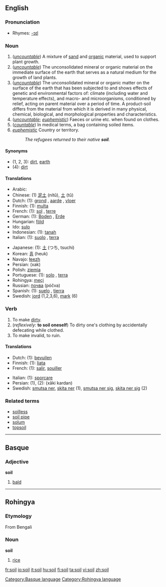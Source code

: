 ==English==

===Pronunciation===
*Rhymes: [[Rhymes:English:-ɔɪl|-ɔɪl]]

===Noun===
{{en-noun-reg-both}}

# (''[[uncountable]]'') A mixture of [[sand]] and [[organic]] material, used to support plant growth.
# (''[[uncountable]]'') The unconsolidated mineral or organic material on the immediate surface of the earth that serves as a natural medium for the growth of land plants. 
# (''[[uncountable]]'') The unconsolidated mineral or organic matter on the surface of the earth that has been subjected to and shows effects of genetic and environmental factors of: climate (including water and temperature effects), and macro- and microorganisms, conditioned by relief, acting on parent material over a period of time. A product-soil differs from the material from which it is derived in many physical, chemical, biological, and morphological properties and characteristics. 
# (''[[uncountable]]''; ''[[euphemistic]]'') Faeces or urine etc. when found on clothes.
# (''[[countable]]'') In medical terms, a bag containing soiled items.
# ''[[euphemistic]]'' Country or territory. 
#:''The refugees returned to their native '''soil'''.''

====Synonyms====
*(1, 2, 3): [[dirt]], [[earth]]
*(4): [[dirt]]

====Translations====
{{rfc-trans}}
{{top}}
*Arabic: {{ARchar|[[تربة]]}} {{Unicode|(túrba)}} {{f}}
*Chinese: (1) [[泥土]] (nítǔ), [[土]] (tǔ)
*Dutch: (1): [[grond]] {{m}}, [[aarde]] {{f}}, [[vloer]] {{m}}
*Finnish: (1): [[multa]]
*French: (1): [[sol]] {{m}}, [[terre]] {{f}}
*German: (1): [[Boden]] {{m}}, [[Erde]] {{f}}
*Hungarian: [[föld]]
*Ido: [[sulo]]
*Indonesian: (1): [[tanah]]
*Italian: (1): [[suolo]] {{m}}, [[terra]] {{f}}
{{mid}}
*Japanese: (1): [[土]] (つち, tsuchi)
*Korean: [[흙]] (heuk)
*Navajo: [[łeezh]]
*Persian: {{FAchar|[[خاک]]}} (xak)
*Polish: [[ziemia]] {{f}}
*Portuguese: (1): [[solo#Portuguese|solo]] {{m}}, [[terra]] {{f}}
*Rohingya: [[meçi]] 
*Russian: [[почва]] (póčva) {{f}}
*Spanish: (1): [[suelo]] {{m}}, [[tierra]] {{f}}
*Swedish: [[jord]] {{c}} (1,2,3,6), [[mark#Swedish|mark]] {{c}} (6)
{{bottom}}

===Verb===
{{en-verb}}

# To make [[dirt]]y.
# (''reflexively:'' '''to soil oneself''') To dirty one's clothing by accidentally defecating while clothed.
# To make invalid, to ruin.

====Translations====
{{rfc-trans}}
{{top}}
*Dutch: (1): [[bevuilen]]
*Finnish: (1): [[liata]]
*French: (1): [[salir]], [[souiller]]
{{mid}}
*Italian: (1): [[sporcare]]
*Persian: (1), (2): {{FAchar|[[خاکی کردن]]}} (xâki kardan)
*Swedish: [[smutsa ner]], [[skita ner]] (1), [[smutsa ner sig]], [[skita ner sig]] (2)
{{bottom}}

===Related terms===
*[[soilless]]
*[[soil pipe]]
*[[solum]]
*[[topsoil]]

----

==Basque==
===Adjective===
'''soil'''

# [[bald]]

[[Category:Basque language]]

----

==Rohingya==
===Etymology===
From Bengali
===Noun===
'''soil'''

# [[rice]]

[[Category:Rohingya language]]

[[fr:soil]]
[[io:soil]]
[[it:soil]]
[[hu:soil]]
[[fi:soil]]
[[ta:soil]]
[[vi:soil]]
[[zh:soil]]
